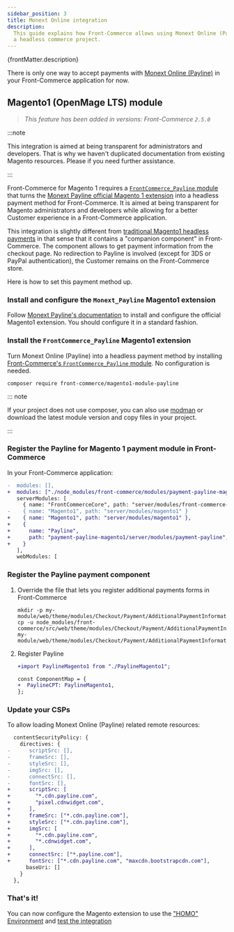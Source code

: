 ```yaml
---
sidebar_position: 3
title: Monext Online integration
description:
  This guide explains how Front-Commerce allows using Monext Online (Payline) in
  a headless commerce project.
---
```



<p>{frontMatter.description}</p>

There is only one way to accept payments with
[Monext Online (Payline)](https://www.monext.fr/online) in your Front-Commerce
application for now.

## Magento1 (OpenMage LTS) module

> _This feature has been added in versions: Front-Commerce `2.5.0`_

:::note

<span>
  This integration is aimed at being transparent for administrators and
  developers. That is why we haven't duplicated documentation from existing
  Magento resources. Please <ContactLink /> if you need further assistance.
</span>

:::

Front-Commerce for Magento 1 requires a
[`FrontCommerce_Payline` module](https://github.com/front-commerce/magento1-module-payline-front-commerce)
that turns the
[Monext Payline official Magento 1 extension](https://docs.monext.fr/display/DT/Plugin+Magento+1)
into a headless payment method for Front-Commerce. It is aimed at being
transparent for Magento administrators and developers while allowing for a
better Customer experience in a Front-Commerce application.

This integration is slightly different from
[traditional Magento1 headless payments](/docs/magento1/headless-payments) in
that sense that it contains a "companion component" in Front-Commerce. The
component allows to get payment information from the checkout page. No
redirection to Payline is involved (except for 3DS or PayPal authentication),
the Customer remains on the Front-Commerce store.

Here is how to set this payment method up.

### Install and configure the `Monext_Payline` Magento1 extension

Follow
[Monext Payline's documentation](https://docs.monext.fr/display/DT/Plugin+Magento+1)
to install and configure the official Magento1 extension. You should configure
it in a standard fashion.

### Install the `FrontCommerce_Payline` Magento1 extension

Turn Monext Online (Payline) into a headless payment method by installing
[Front-Commerce's `FrontCommerce_Payline` module](https://github.com/front-commerce/magento1-module-payline-front-commerce).
No configuration is needed.

```shell
composer require front-commerce/magento1-module-payline
```

::: note

If your project does not use composer, you can also use
[modman](https://github.com/colinmollenhour/modman) or download the latest
module version and copy files in your project.

:::

### Register the Payline for Magento 1 payment module in Front-Commerce

In your Front-Commerce application:

```diff title='.front-commerce.js'
-  modules: [],
+  modules: ["./node_modules/front-commerce/modules/payment-payline-magento1"],
   serverModules: [
     { name: "FrontCommerceCore", path: "server/modules/front-commerce-core" },
-    { name: "Magento1", path: "server/modules/magento1" }
+    { name: "Magento1", path: "server/modules/magento1" },
+    {
+      name: "Payline",
+      path: "payment-payline-magento1/server/modules/payment-payline",
+    }
   ],
   webModules: [
```

### Register the Payline payment component

1. Override the file that lets you register additional payments forms in
   Front-Commerce

   ```shell
   mkdir -p my-module/web/theme/modules/Checkout/Payment/AdditionalPaymentInformation/
   cp -u node_modules/front-commerce/src/web/theme/modules/Checkout/Payment/AdditionalPaymentInformation/getAdditionalDataComponent.js my-module/web/theme/modules/Checkout/Payment/AdditionalPaymentInformation/getAdditionalDataComponent.js
   ```

2. Register Payline

   ```diff title='my-module/web/theme/modules/Checkout/Payment/AdditionalPaymentInformation/getAdditionalDataComponent.js'
   +import PaylineMagento1 from "./PaylineMagento1";

   const ComponentMap = {
   +  PaylineCPT: PaylineMagento1,
   };
   ```

### Update your CSPs

To allow loading Monext Online (Payline) related remote resources:

```diff title="my-module/config/website.js"
  contentSecurityPolicy: {
    directives: {
-      scriptSrc: [],
-      frameSrc: [],
-      styleSrc: [],
-      imgSrc: [],
-      connectSrc: [],
-      fontSrc: [],
+      scriptSrc: [
+        "*.cdn.payline.com",
+        "pixel.cdnwidget.com",
+      ],
+      frameSrc: ["*.cdn.payline.com"],
+      styleSrc: ["*.cdn.payline.com"],
+      imgSrc: [
+        "*.cdn.payline.com",
+        "*.cdnwidget.com",
+      ],
+      connectSrc: ["*.payline.com"],
+      fontSrc: ["*.cdn.payline.com", "maxcdn.bootstrapcdn.com"],
      baseUri: []
    }
  },
```

### That's it!

You can now configure the Magento extension to use the
["HOMO" Environment](https://docs.monext.fr/display/DT/Plugin+Magento+1#PluginMagento1-Commonsettings/Param%C3%A8trescommuns)
and [test the integration](https://docs.monext.fr/display/DT/Les+cartes+de+test)
